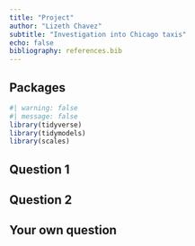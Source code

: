 ```yaml
---
title: "Project"
author: "Lizeth Chavez"
subtitle: "Investigation into Chicago taxis"
echo: false
bibliography: references.bib
---
```


## Packages

```r
#| warning: false
#| message: false
library(tidyverse)
library(tidymodels)
library(scales)
```

## Question 1

## Question 2

## Your own question
